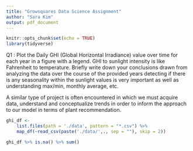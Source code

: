 ```yaml
---
title: "Growsquares Data Science Assignment"
author: "Sara Kim"
output: pdf_document
---
```


```r
knitr::opts_chunk$set(echo = TRUE)
library(tidyverse)
```

Q1 : Plot the Daily GHI (Global Horizontal Irradiance) value over time for each year in a figure with a legend. GHI to sunlight intensity is like Fahrenheit to temperature. Briefly write down your conclusions drawn from analyzing the data over the course of the provided years detecting if there is any seasonality within the sunlight values is very important as well as understanding max/min, monthly average, etc.

A similar type of project is often encountered in which we must acquire data, understand and conceptualize trends in order to inform the approach to our model in terms of plant recommendation.

```r
ghi_df <-
    list.files(path = './data', pattern = "*.csv") %>% 
    map_df(~read_csv(paste('./data/',., sep = ""), skip = 2))
```

```r
ghi_df %>% is.na() %>% sum()
```

